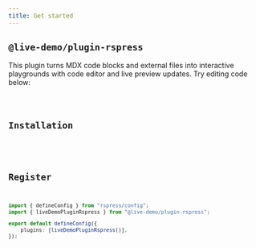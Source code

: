 ```yaml
---
title: Get started
---
```


## `@live-demo/plugin-rspress`

This plugin turns MDX code blocks and external files into interactive playgrounds with code editor and live preview updates. Try editing code below:

<code src="./external/snippets/basics/Basic" />

## Installation


<PackageManagerTabs command="install @live-demo/core @live-demo/plugin-rspress -D" />

## Register

```ts title='rspress.config.ts'
import { defineConfig } from "rspress/config";
import { liveDemoPluginRspress } from "@live-demo/plugin-rspress";

export default defineConfig({
	plugins: [liveDemoPluginRspress()],
});
```
